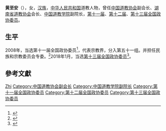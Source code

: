 '''黄至安'''（{{bd|1963年||}}），女，[[汉族|汉族]]，[[中华人民共和国|中华人民共和国]]道教人物，曾任[[中国道教协会|中国道教协会]]副会长、[[湖南省道教协会|湖南省道教协会]]会长、[[中国道教学院|中国道教学院]]副院长，[[第十一届全国政协委员|第十一届]]、[[第十二届全国政协委员|第十二届]]、[[第十三届全国政协委员|第十三届全国政协委员]]。

== 生平 ==
2008年，当选第十一届全国政协委员<ref>{{cite news|title=第十一届全国政协委员名单|url=http://www.indaa.com.cn/zt/2009qglh/zxzs/200903/t20090303_127573.html|accessdate=2013-04-09|newspaper=新华社北京1月25日电 中国人民政治协商会议第十一届全国委员会委员名单(共2237人，2008年1月25日政协第十届全国委员会常务委员会第二十次会议通过)|date=2008年1月25日|deadurl=yes|archiveurl=https://web.archive.org/web/20130928014403/http://www.indaa.com.cn/zt/2009qglh/zxzs/200903/t20090303_127573.html|archivedate=2013年9月28日}}</ref>，代表宗教界，分入第五十一组。并担任民族和宗教委员会专委。<ref>{{cite news|title=全国政协信息-黄至安|url=http://www.cppcc.gov.cn/CMS/wylibary/showJcwyxtInfoWylibary.action?tabJcwyxt.guid=11W0018500&wytype=wjwy|accessdate=2013-04-11|newspaper=全国政协委员会|archive-date=2016-03-04|archive-url=https://web.archive.org/web/20160304234300/http://www.cppcc.gov.cn/CMS/wylibary/showJcwyxtInfoWylibary.action?tabJcwyxt.guid=11W0018500&wytype=wjwy|dead-url=no}}</ref>2018年1月，当选[[中国人民政治协商会议第十三届全国委员会委员名单|第十三届全国政协委员]]<ref>{{Cite web|url=http://sports.163.com/18/0126/06/D92BRKK400051C89.html|title=中国人民政治协商会议第十三届全国委员会委员名单|accessdate=2018-01-26|last=|work=网易|archive-url=https://web.archive.org/web/20180127143232/http://sports.163.com/18/0126/06/D92BRKK400051C89.html|archive-date=2018-01-27|dead-url=yes}}</ref>。

== 參考文獻 ==
{{reflist}}

{{中国政治人物小作品}}
{{Navboxes 
| title  = 黄至安在[[中国道教协会|中国道教协会]]的职务
| list1  =
{{中国道教协会第六届理事会}}
{{中国道教协会第七届理事会}}
{{中国道教协会第八届理事会}}
{{中国道教协会第九届理事会}}
}}

{{Authority control}}
{{DEFAULTSORT:Huang黄}}
[[Category:黄姓|Zhi]]
[[Category:中国道教协会副会长|Category:中国道教协会副会长]]
[[Category:中国道教学院副院长|Category:中国道教学院副院长]]
[[Category:第十一届全国政协委员|Category:第十一届全国政协委员]]
[[Category:第十二届全国政协委员|Category:第十二届全国政协委员]]
[[Category:第十三届全国政协委员|Category:第十三届全国政协委员]]